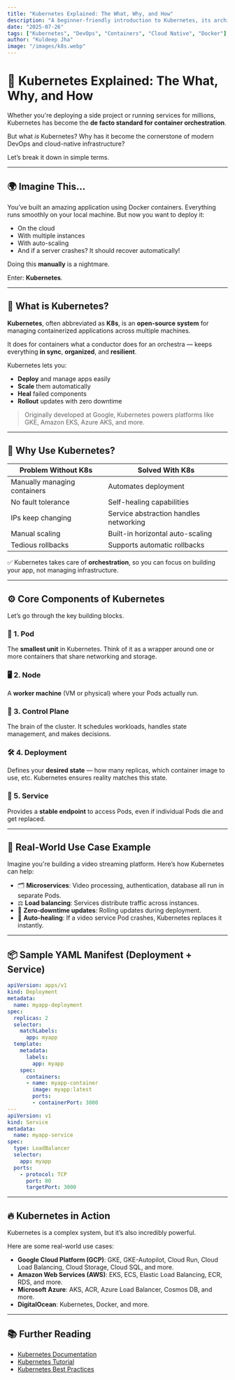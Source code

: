 ```yaml
---
title: "Kubernetes Explained: The What, Why, and How"
description: "A beginner-friendly introduction to Kubernetes, its architecture, components, and real-world use cases."
date: "2025-07-26"
tags: ["Kubernetes", "DevOps", "Containers", "Cloud Native", "Docker"]
author: "Kuldeep Jha"
image: "/images/k8s.webp"
---
```




# 🚢 Kubernetes Explained: The What, Why, and How

Whether you're deploying a side project or running services for millions, Kubernetes has become the **de facto standard for container orchestration**.

But what *is* Kubernetes? Why has it become the cornerstone of modern DevOps and cloud-native infrastructure?

Let’s break it down in simple terms.

---

## 🌍 Imagine This...

You’ve built an amazing application using Docker containers. Everything runs smoothly on your local machine. But now you want to deploy it:

- On the cloud
- With multiple instances
- With auto-scaling
- And if a server crashes? It should recover automatically!

Doing this **manually** is a nightmare.

Enter: **Kubernetes**.

---

## 🧠 What is Kubernetes?

**Kubernetes**, often abbreviated as **K8s**, is an **open-source system** for managing containerized applications across multiple machines.

It does for containers what a conductor does for an orchestra — keeps everything **in sync**, **organized**, and **resilient**.

Kubernetes lets you:

- **Deploy** and manage apps easily
- **Scale** them automatically
- **Heal** failed components
- **Rollout** updates with zero downtime

> Originally developed at Google, Kubernetes powers platforms like GKE, Amazon EKS, Azure AKS, and more.

---

## 🤔 Why Use Kubernetes?

| Problem Without K8s | Solved With K8s |
|---------------------|------------------|
| Manually managing containers | Automates deployment |
| No fault tolerance | Self-healing capabilities |
| IPs keep changing | Service abstraction handles networking |
| Manual scaling | Built-in horizontal auto-scaling |
| Tedious rollbacks | Supports automatic rollbacks |

✅ Kubernetes takes care of **orchestration**, so you can focus on building your app, not managing infrastructure.

---

## ⚙️ Core Components of Kubernetes

Let’s go through the key building blocks.

### 🧩 1. **Pod**
The **smallest unit** in Kubernetes. Think of it as a wrapper around one or more containers that share networking and storage.

### 🖥️ 2. **Node**
A **worker machine** (VM or physical) where your Pods actually run.

### 🧠 3. **Control Plane**
The brain of the cluster. It schedules workloads, handles state management, and makes decisions.

### 🛠️ 4. **Deployment**
Defines your **desired state** — how many replicas, which container image to use, etc. Kubernetes ensures reality matches this state.

### 🔗 5. **Service**
Provides a **stable endpoint** to access Pods, even if individual Pods die and get replaced.

---

## 🔧 Real-World Use Case Example

Imagine you're building a video streaming platform. Here’s how Kubernetes can help:

- 🗂️ **Microservices**: Video processing, authentication, database all run in separate Pods.
- ⚖️ **Load balancing**: Services distribute traffic across instances.
- 🔄 **Zero-downtime updates**: Rolling updates during deployment.
- 🧠 **Auto-healing**: If a video service Pod crashes, Kubernetes replaces it instantly.

---

## 📦 Sample YAML Manifest (Deployment + Service)

```yaml
apiVersion: apps/v1
kind: Deployment
metadata:
  name: myapp-deployment
spec:
  replicas: 2
  selector:
    matchLabels:
      app: myapp
  template:
    metadata:
      labels:
        app: myapp
    spec:
      containers:
      - name: myapp-container
        image: myapp:latest
        ports:
        - containerPort: 3000
---
apiVersion: v1
kind: Service
metadata:
  name: myapp-service
spec:
  type: LoadBalancer
  selector:
    app: myapp
  ports:
    - protocol: TCP
      port: 80
      targetPort: 3000
```

---

## 🔥 Kubernetes in Action

Kubernetes is a complex system, but it’s also incredibly powerful.

Here are some real-world use cases:

- **Google Cloud Platform (GCP)**: GKE, GKE-Autopilot, Cloud Run, Cloud Load Balancing, Cloud Storage, Cloud SQL, and more.
- **Amazon Web Services (AWS)**: EKS, ECS, Elastic Load Balancing, ECR, RDS, and more.
- **Microsoft Azure**: AKS, ACR, Azure Load Balancer, Cosmos DB, and more.
- **DigitalOcean**: Kubernetes, Docker, and more.

---

## 📚 Further Reading

- [Kubernetes Documentation](https://kubernetes.io/docs/home/)
- [Kubernetes Tutorial](https://kubernetes.io/docs/tutorials/)
- [Kubernetes Best Practices](https://kubernetes.io/docs/concepts/overview/working-with-objects/kubernetes-objects/)    
